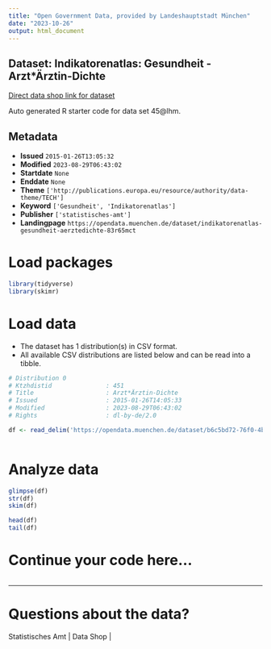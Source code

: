 ```yaml
---
title: "Open Government Data, provided by Landeshauptstadt München"
date: "2023-10-26"
output: html_document
---
```


## Dataset: Indikatorenatlas: Gesundheit - Arzt*Ärztin-Dichte

[Direct data shop link for dataset](https://opendata.muenchen.de/dataset/indikatorenatlas-gesundheit-aerztedichte-83r65mct)

Auto generated R starter code for data set 45@lhm.

## Metadata

- **Issued** `2015-01-26T13:05:32`
- **Modified** `2023-08-29T06:43:02`
- **Startdate** `None`
- **Enddate** `None`
- **Theme** `['http://publications.europa.eu/resource/authority/data-theme/TECH']`
- **Keyword** `['Gesundheit', 'Indikatorenatlas']`
- **Publisher** `['statistisches-amt']`
- **Landingpage** `https://opendata.muenchen.de/dataset/indikatorenatlas-gesundheit-aerztedichte-83r65mct`


# Load packages

```r

library(tidyverse)
library(skimr)

```

# Load data

-   The dataset has 1 distribution(s) in CSV format.
-   All available CSV distributions are listed below and can be read into a tibble.

```r

# Distribution 0
# Ktzhdistid               : 451
# Title                    : Arzt*Ärztin-Dichte
# Issued                   : 2015-01-26T14:05:33
# Modified                 : 2023-08-29T06:43:02
# Rights                   : dl-by-de/2.0

df <- read_delim('https://opendata.muenchen.de/dataset/b6c5bd72-76f0-4bb9-83b5-b56933818465/resource/734c005e-233b-4a2c-9ecc-3b789782ec2b/download/indikat_gesundheit_arzt_aerztin-dichte_280823.csv')



```

# Analyze data

```r

glimpse(df)
str(df)
skim(df)

head(df)
tail(df)

```

# Continue your code here...

```r

```

------------------------------------------------------------------------

# Questions about the data?

Statistisches Amt | Data Shop | 
